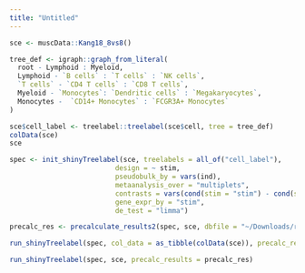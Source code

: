 ```yaml
---
title: "Untitled"
---
```





```r
sce <- muscData::Kang18_8vs8()
```

```r
tree_def <- igraph::graph_from_literal(
  root - Lymphoid : Myeloid,
  Lymphoid - `B cells` : `T cells` : `NK cells`,
  `T cells` - `CD4 T cells` : `CD8 T cells`,
  Myeloid - `Monocytes`: `Dendritic cells` : `Megakaryocytes`,
  Monocytes -  `CD14+ Monocytes` : `FCGR3A+ Monocytes`
)

sce$cell_label <- treelabel::treelabel(sce$cell, tree = tree_def)
colData(sce)
sce
```


```r
spec <- init_shinyTreelabel(sce, treelabels = all_of("cell_label"),
                          design = ~ stim,
                          pseudobulk_by = vars(ind),
                          metaanalysis_over = "multiplets",
                          contrasts = vars(cond(stim = "stim") - cond(stim = "ctrl")),
                          gene_expr_by = "stim",
                          de_test = "limma")
```


```r
precalc_res <- precalculate_results2(spec, sce, dbfile = "~/Downloads/result_cache/kang.duckdb")
```

```r
run_shinyTreelabel(spec, col_data = as_tibble(colData(sce)), precalc_results = "~/Downloads/result_cache/kang.duckdb")
```


```r
run_shinyTreelabel(spec, sce, precalc_results = precalc_res)
```



